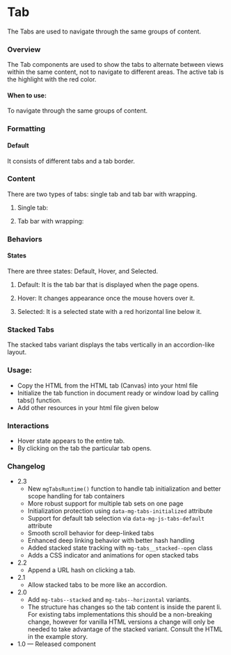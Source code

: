 
<Meta of={TabStories} />

# Tab

The Tabs are used to navigate through the same groups of content.

### Overview

The Tab components are used to show the tabs to alternate between views within the same content, not to navigate to different areas. The active tab is the highlight with the red color.

#### When to use:

To navigate through the same groups of content.

### Formatting

#### Default

It consists of different tabs and a tab border.

### Content

There are two types of tabs: single tab and tab bar with wrapping.

1. Single tab:

2. Tab bar with wrapping:

### Behaviors

#### States

There are three states: Default, Hover, and Selected.

1. Default: It is the tab bar that is displayed when the page opens.

2. Hover: It changes appearance once the mouse hovers over it.

3. Selected: It is a selected state with a red horizontal line below it.

<Canvas of={TabStories.Tabs} meta={TabStories} />

### Stacked Tabs

The stacked tabs variant displays the tabs vertically in an accordion-like layout.

### Usage:

- Copy the HTML from the HTML tab (Canvas) into your html file
- Initialize the tab function in document ready or window load by calling tabs() function.
- Add other resources in your html file given below

### Interactions

- Hover state appears to the entire tab.
- By clicking on the tab the particular tab opens.

### Changelog

- 2.3
  - New `mgTabsRuntime()` function to handle tab initialization and better scope handling for tab containers
  - More robust support for multiple tab sets on one page
  - Initialization protection using `data-mg-tabs-initialized` attribute
  - Support for default tab selection via `data-mg-js-tabs-default` attribute
  - Smooth scroll behavior for deep-linked tabs
  - Enhanced deep linking behavior with better hash handling
  - Added stacked state tracking with `mg-tabs__stacked--open` class
  - Adds a CSS indicator and animations for open stacked tabs
- 2.2
  - Append a URL hash on clicking a tab.
- 2.1
  - Allow stacked tabs to be more like an accordion.
- 2.0
  - Add `mg-tabs--stacked` and `mg-tabs--horizontal` variants.
  - The structure has changes so the tab content is inside the parent li. For existing tabs implementations this should be a non-breaking change, however for vanilla HTML versions a change will only be needed to take advantage of the stacked variant. Consult the HTML in the example story.
- 1.0 — Released component
